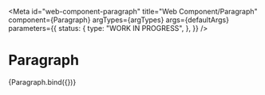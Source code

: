 <!-- @license CC0-1.0 -->


<Meta
  id="web-component-paragraph"
  title="Web Component/Paragraph"
  component={Paragraph}
  argTypes={argTypes}
  args={defaultArgs}
  parameters={{
    status: {
      type: "WORK IN PROGRESS",
    },
  }}
/>

# Paragraph

<Canvas>
  <Story name="Default" args={exampleArgs}>
    {Paragraph.bind({})}
  </Story>
</Canvas>

<ArgsTable story="Default" />

